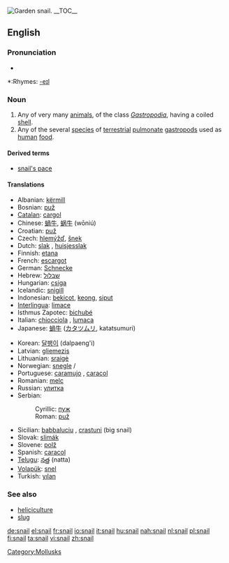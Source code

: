 [[Image:Snail2.JPG|thumb|Garden snail.]]
{{wikipedia}}
{{commonspar|Helicidae}}
__TOC__
==English==

===Pronunciation===
*{{audio|en-us-snail.ogg|Audio (US)}}

*:Rhymes: [[Rhymes:English:-eɪl|-eɪl]]

===Noun===
{{en-noun}}

# Any of very many [[animal]]s, of the class ''[[Gastropodia]]'', having a coiled [[shell]].
# Any of the several [[species]] of [[terrestrial]] [[pulmonate]] [[gastropod]]s used as [[human]] [[food]].

====Derived terms====
*[[snail's pace]]

{{Flowbreak}}

====Translations====
{{top}}
*Albanian: [[kërmill]] {{g|Albanian}}
*Bosnian: [[puž#Bosnian|puž]] {{m}}
*[[Catalan]]: [[cargol]] {{m}}
*Chinese: [[蝸牛]], [[蜗牛]] (wōniú)
*Croatian: [[puž#Croatian|puž]] {{m}}
*Czech: [[hlemýžď]], [[šnek]] {{m}}
*Dutch: [[slak]] {{f}}, [[huisjesslak]] {{f}}
*Finnish: [[etana]]
*French: [[escargot]] {{m}}
*German: [[Schnecke]] {{f}}
*Hebrew: [[שבלול]] {{m}}
*Hungarian: [[csiga]]
*Icelandic: [[snigill]] {{m}}
*Indonesian: [[bekicot]], [[keong]], [[siput]]
*[[Interlingua]]: [[limace]]
*Isthmus Zapotec: [[bichubé]]
*Italian: [[chiocciola]] {{f}}, [[lumaca]] {{f}}
*Japanese: [[蝸牛]] ([[カタツムリ]], katatsumuri)
{{mid}}
*Korean: [[달팽이]] (dalpaeng'i)
*Latvian: [[gliemezis]] {{m}}
*Lithuanian: [[sraigė]] {{f}}
*Norwegian: [[snegle]] {{f}}/{{m}}
*Portuguese: [[caramujo]] {{m}}, [[caracol]] {{m}}
*Romanian: [[melc]] {{m}}
*Russian: [[улитка]] {{f}}
*Serbian:
*:Cyrillic: [[пуж#Serbian|пуж]] {{m}}
*:Roman: [[puž#Serbian|puž]] {{m}}
*Sicilian: [[babbaluciu]] {{m}}, [[crastuni]] {{m}} (big snail)
*Slovak: [[slimák]] {{m|Slovak}}
*Slovene: [[polž]] {{m}}
*Spanish: [[caracol]] {{m}}
*[[Telugu]]: [[నత్త]] (natta)
*[[Volapük]]: [[snel]]
*Turkish: [[yılan]]
{{bottom}}

===See also===
*[[heliciculture]]
*[[slug]]

[[Category:Mollusks]]

[[de:snail]]
[[el:snail]]
[[fr:snail]]
[[io:snail]]
[[it:snail]]
[[hu:snail]]
[[nah:snail]]
[[nl:snail]]
[[pl:snail]]
[[fi:snail]]
[[ta:snail]]
[[vi:snail]]
[[zh:snail]]